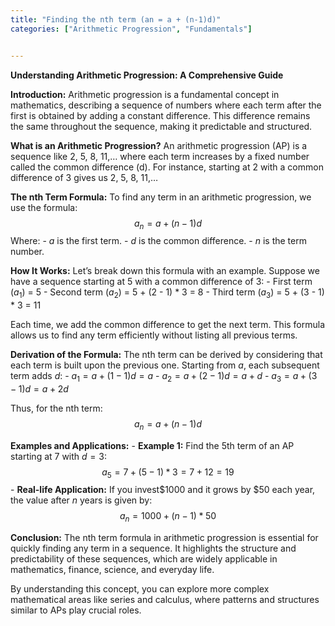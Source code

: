 ```yaml
---
title: "Finding the nth term (an = a + (n-1)d)"
categories: ["Arithmetic Progression", "Fundamentals"]


---
```




**Understanding Arithmetic Progression: A Comprehensive Guide**

**Introduction:**
Arithmetic progression is a fundamental concept in mathematics, describing a sequence of numbers where each term after the first is obtained by adding a constant difference. This difference remains the same throughout the sequence, making it predictable and structured.

**What is an Arithmetic Progression?**
An arithmetic progression (AP) is a sequence like 2, 5, 8, 11,... where each term increases by a fixed number called the common difference (d). For instance, starting at 2 with a common difference of 3 gives us 2, 5, 8, 11,...

**The nth Term Formula:**
To find any term in an arithmetic progression, we use the formula:
$$a_n = a + (n - 1)d$$
Where:
- $a$ is the first term.
- $d$ is the common difference.
- $n$ is the term number.

**How It Works:**
Let's break down this formula with an example. Suppose we have a sequence starting at 5 with a common difference of 3:
- First term ($a_1$) = 5
- Second term ($a_2$) = 5 + (2 - 1) * 3 = 8
- Third term ($a_3$) = 5 + (3 - 1) * 3 = 11

Each time, we add the common difference to get the next term. This formula allows us to find any term efficiently without listing all previous terms.

**Derivation of the Formula:**
The nth term can be derived by considering that each term is built upon the previous one. Starting from $a$, each subsequent term adds $d$:
- $a_1 = a + (1 - 1)d = a$
- $a_2 = a + (2 - 1)d = a + d$
- $a_3 = a + (3 - 1)d = a + 2d$
  
Thus, for the nth term:
$$a_n = a + (n - 1)d$$

**Examples and Applications:**
- **Example 1:** Find the 5th term of an AP starting at 7 with $d = 3$:
  $$a_5 = 7 + (5 - 1) * 3 = 7 + 12 = 19$$- **Real-life Application:** If you invest$1000 and it grows by $50 each year, the value after $n$ years is given by:
  $$a_n = 1000 + (n - 1) * 50$$

**Conclusion:**
The nth term formula in arithmetic progression is essential for quickly finding any term in a sequence. It highlights the structure and predictability of these sequences, which are widely applicable in mathematics, finance, science, and everyday life.

By understanding this concept, you can explore more complex mathematical areas like series and calculus, where patterns and structures similar to APs play crucial roles.
